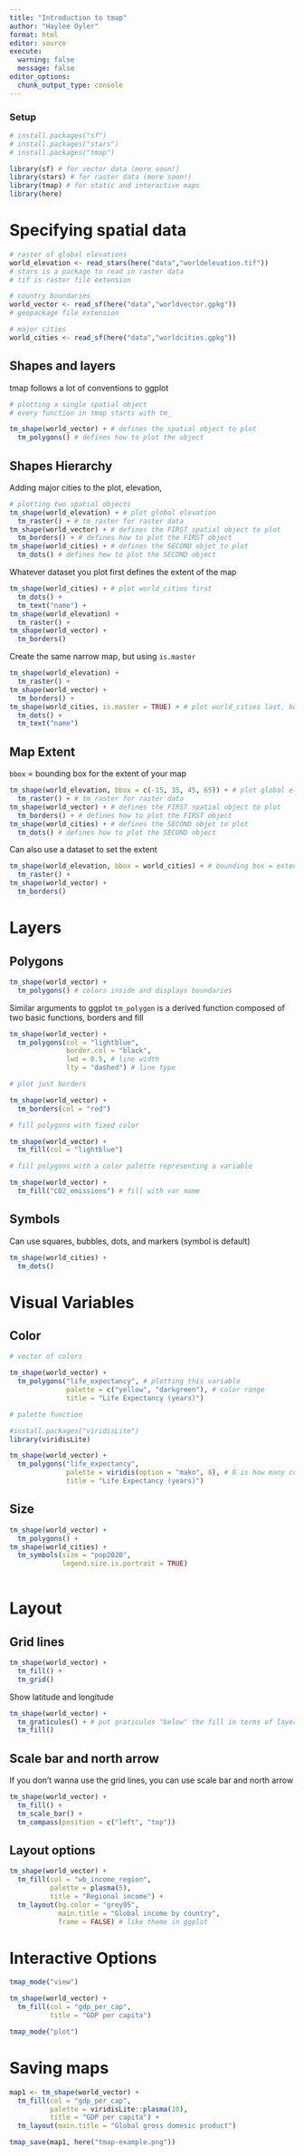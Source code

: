 ```yaml
---
title: "Introduction to tmap"
author: "Haylee Oyler"
format: html
editor: source
execute: 
  warning: false
  message: false
editor_options: 
  chunk_output_type: console
---
```


### Setup
```r
# install.packages("sf")
# install.packages("stars")
# install.packages("tmap")
```

```r
library(sf) # for vector data (more soon!)
library(stars) # for raster data (more soon!)
library(tmap) # for static and interactive maps
library(here)
```

# Specifying spatial data

```r
# raster of global elevations
world_elevation <- read_stars(here("data","worldelevation.tif"))
# stars is a package to read in raster data
# tif is raster file extension

# country boundaries
world_vector <- read_sf(here("data","worldvector.gpkg"))
# geopackage file extension

# major cities
world_cities <- read_sf(here("data","worldcities.gpkg"))
```

## Shapes and layers
tmap follows a lot of conventions to ggplot

```r
# plotting a single spatial object
# every function in tmap starts with tm_

tm_shape(world_vector) + # defines the spatial object to plot
  tm_polygons() # defines how to plot the object
```

## Shapes Hierarchy
Adding major cities to the plot, elevation, 

```r
# plotting two spatial objects
tm_shape(world_elevation) + # plot global elevation
  tm_raster() + # tm_raster for raster data
tm_shape(world_vector) + # defines the FIRST spatial object to plot
  tm_borders() + # defines how to plot the FIRST object
tm_shape(world_cities) + # defines the SECOND objet to plot
  tm_dots() # defines how to plot the SECOND object

```

Whatever dataset you plot first defines the extent of the map
```r
tm_shape(world_cities) + # plot world_cities first
  tm_dots() +
  tm_text("name") +
tm_shape(world_elevation) +
  tm_raster() +
tm_shape(world_vector) +
  tm_borders() 
```

Create the same narrow map, but using `is.master`
```r
tm_shape(world_elevation) + 
  tm_raster() + 
tm_shape(world_vector) +
  tm_borders() +
tm_shape(world_cities, is.master = TRUE) + # plot world_cities last, but set as main shape
  tm_dots() +
  tm_text("name")
```

## Map Extent
`bbox` = bounding box for the extent of your map
```r
tm_shape(world_elevation, bbox = c(-15, 35, 45, 65)) + # plot global elevation
  tm_raster() + # tm_raster for raster data
tm_shape(world_vector) + # defines the FIRST spatial object to plot
  tm_borders() + # defines how to plot the FIRST object
tm_shape(world_cities) + # defines the SECOND objet to plot
  tm_dots() # defines how to plot the SECOND object
```

Can also use a dataset to set the extent
```r
tm_shape(world_elevation, bbox = world_cities) + # bounding box = extent of world_cities
  tm_raster() + 
tm_shape(world_vector) +
  tm_borders() 
```

# Layers

## Polygons
```r
tm_shape(world_vector) +
  tm_polygons() # colors inside and displays boundaries
```

Similar arguments to ggplot
`tm_polygon` is a derived function composed of two basic functions, borders and fill
```r
tm_shape(world_vector) +
  tm_polygons(col = "lightblue",
              border.col = "black",
              lwd = 0.5, # line width
              lty = "dashed") # line type
```

```r
# plot just borders

tm_shape(world_vector) +
  tm_borders(col = "red")
```

```r
# fill polygons with fixed color

tm_shape(world_vector) +
  tm_fill(col = "lightblue")
```

```r
# fill polygons with a color palette representing a variable

tm_shape(world_vector) +
  tm_fill("CO2_emissions") # fill with var name
```

## Symbols
Can use squares, bubbles, dots, and markers (symbol is default)
```r
tm_shape(world_cities) +
  tm_dots()
```

# Visual Variables

## Color
```r
# vector of colors

tm_shape(world_vector) +
  tm_polygons("life_expectancy", # plotting this variable
              palette = c("yellow", "darkgreen"), # color range
              title = "Life Expectancy (years)")
```

```r
# palette function

#install.packages("viridisLite")
library(viridisLite)

tm_shape(world_vector) +
  tm_polygons("life_expectancy", 
              palette = viridis(option = "mako", 8), # 8 is how many colors you want
              title = "Life Expectancy (years)")
```

## Size

```r
tm_shape(world_vector) +
  tm_polygons() +
tm_shape(world_cities) +
  tm_symbols(size = "pop2020", 
             legend.size.is.portrait = TRUE) 
             
```

# Layout

## Grid lines

```r
tm_shape(world_vector) +
  tm_fill() +
  tm_grid()
```

Show latitude and longitude
```r
tm_shape(world_vector) +
  tm_graticules() + # put graticules "below" the fill in terms of layering so its on bottom
  tm_fill() 

```

## Scale bar and north arrow 
If you don't wanna use the grid lines, you can use scale bar and north arrow
```r
tm_shape(world_vector) +
  tm_fill() +
  tm_scale_bar() +
  tm_compass(position = c("left", "top"))
```

## Layout options

```r
tm_shape(world_vector) +
  tm_fill(col = "wb_income_region", 
          palette = plasma(5),
          title = "Regional income") +
  tm_layout(bg.color = "grey95",
            main.title = "Global income by country", 
            frame = FALSE) # like theme in ggplot

```

# Interactive Options

```r
tmap_mode("view")
```

```r
tm_shape(world_vector) +
  tm_fill(col = "gdp_per_cap",
          title = "GDP per capita") 
```

```r
tmap_mode("plot")
```

# Saving maps

```r
map1 <- tm_shape(world_vector) +
  tm_fill(col = "gdp_per_cap",
          palette = viridisLite::plasma(10),
          title = "GDP per capita") +
  tm_layout(main.title = "Global gross domesic product")

tmap_save(map1, here("tmap-example.png"))
```

